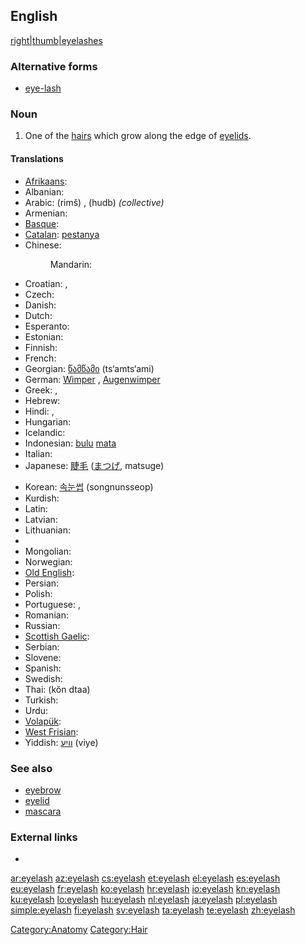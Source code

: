 ==English==
[[file:Cils.jpg|right|thumb|eyelashes]]

===Alternative forms===
* [[eye-lash]]

===Noun===
{{en-noun|es}}

# One of the [[hair]]s which grow along the edge of [[eyelid]]s.

====Translations====
{{trans-top|hair growing on the edge of an eyelid}}
* [[Afrikaans]]: {{t-|af|wimper|xs=Afrikaans}}
* Albanian: {{t-|sq|qerpik|m|xs=Albanian}}
* Arabic: {{Arab|[[رمش]]}} (rimš) {{m}}, {{Arab|[[هدب]]}} (hudb) {{m}} ''(collective)''
* Armenian: {{t-|hy|թարթիչ|tr=t'art'ič}}
* [[Basque]]: {{t|eu|betile|xs=Basque}}
* [[Catalan]]: [[pestanya]]
* Chinese:
*: Mandarin: {{t-|cmn|睫毛|tr=jiémáo|sc=Hani}}
* Croatian: {{t|hr|trepavica|f}}, {{t|hr|trepavice|p}}
* Czech: {{t-|cs|řasa|f}}
* Danish: {{t|da|øjenvippe|c}}
* Dutch: {{t+|nl|wimper|m}}
* Esperanto: {{t-|eo|okulharo|xs=Esperanto}}
* Estonian: {{t|et|ripsmed}}
* Finnish: {{t-|fi|silmäripsi}}
* French: {{t+|fr|cil|m}}
* Georgian: [[წამწამი]] (ts‘amts‘ami)
* German: [[Wimper]] {{f}}, [[Augenwimper]] {{f}}
* Greek: {{t+|el|βλεφαρίδα|f|tr=vlefaríða}},  {{qualifier|informal}} {{t+|el|ματόκλαδο|n|tr=matóklaðo}}
* Hebrew: {{t-|he|ריס|m|tr=ris}}
* Hindi: {{t-|hi|पपनी|f|tr=papnī|xs=Hindi}},  {{t-|hi|पलक|m|tr=palak|xs=Hindi}}
* Hungarian: {{t+|hu|szempilla}}
* Icelandic: {{t-|is|augnhár|n}}
* Indonesian: [[bulu]] [[mata]]
* Italian: {{t-|it|ciglio|m}}
* Japanese: [[睫毛]] ([[まつげ]], matsuge)
{{trans-mid}}
* Korean: [[속눈썹]] (songnunsseop)
* Kurdish: {{t|ku|برژانگ|tr=birjang|sc=ku-Arab}}
* Latin: {{t-|la|cilia|n|p}}
* Latvian: {{t|lv|skropsta|xs=Latvian}}
* Lithuanian: {{t-|lt|blakstiena|f|xs=Lithuanian}}
* {{trreq|mi}}
* Mongolian: {{t|mn|сормуус|tr=sormuus|sc=Cyrl|xs=Mongolian}}
* Norwegian: {{t|no|øyenvipper|p}}
* [[Old English]]: {{t-|ang|bru|alt=brū|xs=Old English}}
* Persian: {{t-|fa|مژه|xs=Persian}}
* Polish: {{t+|pl|rzęsa|f}}
* Portuguese: {{t-|pt|cílio|m}}, {{t|pt|pestana|f}}
* Romanian: {{t-|ro|geană|f}}
* Russian: {{t+|ru|ресница|f|tr=resnítsa}}
* [[Scottish Gaelic]]: {{t-|gd|rosg|m|xs=Scottish Gaelic}}
* Serbian: {{t-|sr|trepavica|f}}
* Slovene: {{t+|sl|trepalnica|f}}
* Spanish: {{t+|es|pestaña|f}}
* Swedish: {{t+|sv|ögonfrans|c}}
* Thai: {{Thai|[[ขนตา]]}} (kŏn dtaa)
* Turkish: {{t+|tr|kirpik}}
* Urdu: {{t|ur|پپن|f|tr=papnī|xs=Urdu}}
* [[Volapük]]: {{t|vo|logaflipaher}}
* [[West Frisian]]: {{t-|fy|teister|xs=West Frisian}}
* Yiddish: [[וויִע]] (viye) {{f}}
{{trans-bottom}}

===See also===
* [[eyebrow]]
* [[eyelid]]
* [[mascara]]

===External links===
* {{pedialite}}

[[Category:Anatomy]]
[[Category:Hair]]

[[ar:eyelash]]
[[az:eyelash]]
[[cs:eyelash]]
[[et:eyelash]]
[[el:eyelash]]
[[es:eyelash]]
[[eu:eyelash]]
[[fr:eyelash]]
[[ko:eyelash]]
[[hr:eyelash]]
[[io:eyelash]]
[[kn:eyelash]]
[[ku:eyelash]]
[[lo:eyelash]]
[[hu:eyelash]]
[[nl:eyelash]]
[[ja:eyelash]]
[[pl:eyelash]]
[[simple:eyelash]]
[[fi:eyelash]]
[[sv:eyelash]]
[[ta:eyelash]]
[[te:eyelash]]
[[zh:eyelash]]